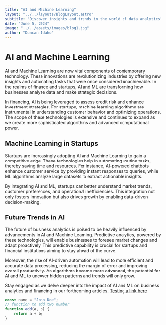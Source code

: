 ```yaml
---
title: "AI and Machine Learning"
layout: "../../layouts/BlogLayout.astro"
subtitle: "Discover insights and trends in the world of data analytics"
date: "June 5, 2024"
image: "../../assets/images/blog1.jpg"
author: "Duncan Idaho"
---
```


# AI and Machine Learning

AI and Machine Learning are now vital components of contemporary technology. These innovations are revolutionizing industries by offering new insights and automating tasks that were once considered unachievable. In the realms of finance and startups, AI and ML are transforming how businesses analyze data and make strategic decisions.

In financing, AI is being leveraged to assess credit risk and enhance investment strategies. For startups, machine learning algorithms are instrumental in understanding customer behavior and optimizing operations. The scope of these technologies is extensive and continues to expand as we create more sophisticated algorithms and advanced computational power.

## Machine Learning in Startups

Startups are increasingly adopting AI and Machine Learning to gain a competitive edge. These technologies help in automating routine tasks, thereby saving time and resources. For instance, AI-powered chatbots enhance customer service by providing instant responses to queries, while ML algorithms analyze large datasets to extract actionable insights.

By integrating AI and ML, startups can better understand market trends, customer preferences, and operational inefficiencies. This integration not only fosters innovation but also drives growth by enabling data-driven decision-making.

## Future Trends in AI

The future of business analytics is poised to be heavily influenced by advancements in AI and Machine Learning. Predictive analytics, powered by these technologies, will enable businesses to foresee market changes and adapt proactively. This predictive capability is crucial for startups and financial institutions aiming to stay ahead of the curve.

Moreover, the rise of AI-driven automation will lead to more efficient and accurate data processing, reducing the margin of error and improving overall productivity. As algorithms become more advanced, the potential for AI and ML to uncover hidden patterns and trends will only grow.

Stay engaged as we delve deeper into the impact of AI and ML on business analytics and financing in our forthcoming articles.
[Testing a link here](https://google.com)

```js
const name = "John Doe";
// function to add two number
function add(a, b) {
    return a + b;
}
```